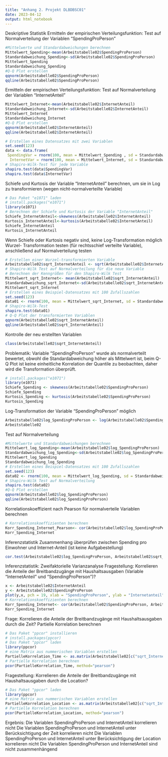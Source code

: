 ```yaml
---
title: "Anhang 2. Projekt DLBDBSC01"
date: 2023-04-12
output: html_notebook
---
```

Deskriptive Statistik
Ermitteln der empirischen Verteilungsfunktion: Test auf Normalverteilung der Variablen "SpendingProPerson"
```r
#Mittelwerte und Standardabweichungen berechnen
Mittelwert_Spending<-mean(Arbeitstabelle02$SpendingProPerson)
Standardabweichung_Spending<-sd(Arbeitstabelle02$SpendingProPerson)
Mittelwert_Spending
Standardabweichung_Spending
#Q-Q Plot erstellen
qqnorm(Arbeitstabelle02$SpendingProPerson)
qqline(Arbeitstabelle02$SpendingProPerson)
```
Ermitteln der empirischen Verteilungsfunktion: Test auf Normalverteilung der Variablen "InternetAnteil"
```r
Mittelwert_Internet<-mean(Arbeitstabelle02$InternetAnteil)
Standardabweichung_Internet<-sd(Arbeitstabelle02$InternetAnteil)
Mittelwert_Internet
Standardabweichung_Internet
#Q-Q Plot erstellen
qqnorm(Arbeitstabelle02$InternetAnteil)
qqline(Arbeitstabelle02$InternetAnteil)
```

```r
# Erstellen eines Datensatzes mit zwei Variablen
set.seed(123)
data <- data.frame(
 SpendingVar = rnorm(100, mean = Mittelwert_Spending , sd = Standardabweichung_Spending),
  InternetVar = rnorm(100, mean = Mittelwert_Internet, sd = Standardabweichung_Internet))
# Shapiro-Wilk-Test für jede Variable
shapiro.test(data$SpendingVar)
shapiro.test(data$InternetVar)
```

Schiefe und Kurtosis der Variable "InternetAnteil" berechnen, um sie in Log zu transformieren (wegen nicht-normalverteilte Variable)
```r
# Das Paket "e1071" laden
# install.packages("e1071")
library(e1071)
# Berechnen der Schiefe und Kurtosis der Variable "InternetAnteil"
Schiefe_InternetAnteil<-skewness(Arbeitstabelle02$InternetAnteil)
Kurtosis_InternetAnteil<-kurtosis(Arbeitstabelle02$InternetAnteil)
Schiefe_InternetAnteil
Kurtosis_InternetAnteil
```
Wenn Schiefe oder Kurtosis negativ sind, keine Log-Transformation möglich
Wurzel- Transformation testen (für rechtsschief verteilte Variable), anschließend auf Normalverteilung testen
```r
# Erstellen einer Wurzel-transformierten Variable
Arbeitstabelle02$sqrt_InternetAnteil <- sqrt(Arbeitstabelle02$InternetAnteil)
# Shapiro-Wilk Test auf Normalverteilung für die neue Variable
# Berechnen der Kenngrößen für den Shapiro-Wilk Test
Mittelwert_sqrt_Internet<- mean(Arbeitstabelle02$sqrt_InternetAnteil)
Standardabweichung_sqrt_Internet<-sd(Arbeitstabelle02$sqrt_InternetAnteil)
Mittelwert_sqrt_Internet
# Erstellen eines Beispiel-Datensatzes mit 100 Zufallszahlen
set.seed(123)
data01 <- rnorm(100, mean = Mittelwert_sqrt_Internet, sd = Standardabweichung_sqrt_Internet)
# Shapiro-Wilk-Test 
shapiro.test(data01)
# Q-Q Plot der transformierten Variablen
qqnorm(Arbeitstabelle02$sqrt_InternetAnteil)
qqline(Arbeitstabelle02$sqrt_InternetAnteil)
```
Kontrolle der neu erstellten Variablen
```r
class(Arbeitstabelle02$sqrt_InternetAnteil)
```
Problematik:
Variable "SpendingProPerson" wurde als normalverteilt bewertet, obwohl die Standardabweichung höher als Mittelwert ist, beim Q-Q Plot ist keine einheitliche Korrelation der Quantile zu beobachten, daher wird die Transformation überprüft.
```r
# install.packages("e1071")
library(e1071)
Schiefe_Spending <- skewness(Arbeitstabelle02$SpendingProPerson)
Schiefe_Spending 
Kurtosis_Spending <- kurtosis(Arbeitstabelle02$SpendingProPerson)
Kurtosis_Spending
```
Log-Transformation der Variable "SpendingProPerson" möglich
```r
Arbeitstabelle02$log_SpendingProPerson <- log(Arbeitstabelle02$SpendingProPerson)
Arbeitstabelle02
```
Test auf Normalverteilung
```r
#Mittelwerte und Standardabweichungen berechnen
Mittelwert_log_Spending<-mean(Arbeitstabelle02$log_SpendingProPerson)
Standardabweichung_log_Spending<-sd(Arbeitstabelle02$log_SpendingProPerson)
Mittelwert_log_Spending
Standardabweichung_log_Spending
# Erstellen eines Beispiel-Datensatzes mit 100 Zufallszahlen
set.seed(123)
data02 <- rnorm(100, mean = Mittelwert_log_Spending, sd = Standardabweichung_log_Spending)
# Shapiro-Wilk Test auf Normalverteilung
shapiro.test(data02)
#Q-Q Plot erstellen
qqnorm(Arbeitstabelle02$log_SpendingProPerson)
qqline(Arbeitstabelle02$log_SpendingProPerson)
```
Korrelationskoeffizient nach Pearson für normalverteile Variablen berechnen
```r
# Korrelationskoeffizienten berechnen
Korr_Spending_Internet_Pearson<- cor(Arbeitstabelle02$log_SpendingProPerson, Arbeitstabelle02$sqrt_InternetAnteil) # nach Spearman (für normalverteilte Daten, monoton, N>10)
Korr_Spending_Internet
```
Inferenzstatistik
Zusammenhang überprüfen zwischen Spending pro Einwohner und Internet-Anteil (ist keine Aufgabestellung)
```r
cor.test(Arbeitstabelle02$log_SpendingProPerson, Arbeitstabelle02$sqrt_InternetAnteil)
```
Inferenzstatistik: Zweifaktorielle Varianzanalyse
Fragestellung: Korrelieren die Anteile der Breitbandzugänge mit Haushaltsausgaben (Variable "InternetAnteil" und "SpendingProPerson")?
```r
x <- Arbeitstabelle02$InternetAnteil
y <- Arbeitstabelle02$SpendingProPerson
plot(y,x, pch = 19, xlab = "SpendingProPerson", ylab = "Internetanteil", col = "grey")
# Korrelationskoeffizienten berechnen
Korr_Spending_Internet<- cor(Arbeitstabelle02$SpendingProPerson, Arbeitstabelle02$InternetAnteil, method = "spearman") # nach Spearman (für nicht normalverteilte Daten, monoton, N>10)
Korr_Spending_Internet
```
Frage: Korrelieren die Anteile der Breitbandzugänge mit Haushaltsausgaben durch die Zeit?
Partielle Korrelation berechnen
```r
# Das Paket "ppcor" installieren
# install.packages(ppcor)
# Das Paket "ppcor" laden
library(ppcor)
# eine Matrix aus nummerischen Variablen erstellen
PartielleKorrelation_Time <- as.matrix(Arbeitstabelle02[c("sqrt_InternetAnteil", "log_SpendingProPerson", "ZeitNum")])
# Partielle Korrelation berechnen
pcor(PartielleKorrelation_Time, method="pearson")
```
Fragestellung: Korrelieren die Anteile der Breitbandzugänge mit Haushaltsausgaben durch die Location?
```r
# Das Paket "ppcor" laden
library(ppcor)
# eine Matrix aus nummerischen Variablen erstellen
PartielleKorrelation_Location <- as.matrix(Arbeitstabelle02[c("sqrt_InternetAnteil", "log_SpendingProPerson", "LocationNum")])
# Partielle Korrelation berechnen
pcor(PartielleKorrelation_Location, method="pearson")
```
Ergebnis: 
Die Variablen SpendingProPerson und InternetAnteil korrelieren nicht
Die Variablen SpendingProPerson und InternetAnteil unter Berücksichtigung der Zeit korrelieren nicht
Die Variablen SpendingProPerson und InternetAnteil unter Berücksichtigung der Location korrelieren nicht
Die Variablen SpendingProPerson und InternetAnteil sind nicht zusammenhängend

